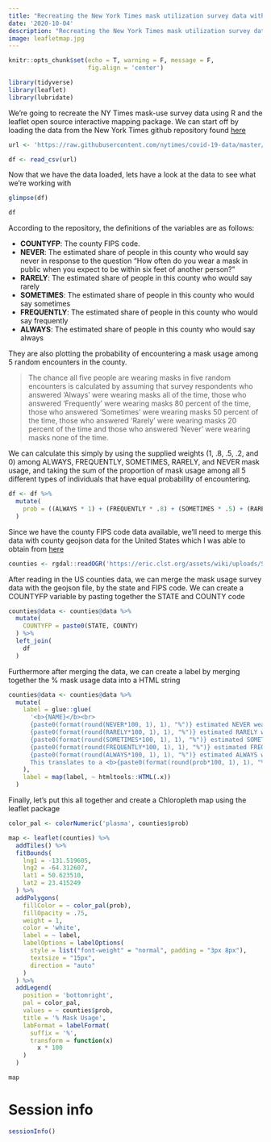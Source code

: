 ```yaml
---
title: "Recreating the New York Times mask utilization survey data with the R opensource Leaflet package"
date: '2020-10-04'
description: "Recreating the New York Times mask utilization survey data with the R opensource Leaflet package"
image: leafletmap.jpg
---
```


```r
knitr::opts_chunk$set(echo = T, warning = F, message = F,
                      fig.align = 'center')

library(tidyverse)
library(leaflet)
library(lubridate)

```

We're going to recreate the NY Times mask-use survey data using R and the leaflet open source interactive mapping package. We can start off by loading the data from the New York Times github repository found [here](https://github.com/nytimes/covid-19-data/tree/master/mask-use)

```r

url <- 'https://raw.githubusercontent.com/nytimes/covid-19-data/master/mask-use/mask-use-by-county.csv'

df <- read_csv(url)

```

Now that we have the data loaded, lets have a look at the data to see what we're working with

```r
glimpse(df)

df
```

According to the repository, the definitions of the variables are as follows:

* **COUNTYFP**: The county FIPS code.
* **NEVER**: The estimated share of people in this county who would say never in response to the question “How often do you wear a mask in public when you expect to be within six feet of another person?”
* **RARELY**: The estimated share of people in this county who would say rarely
* **SOMETIMES**: The estimated share of people in this county who would say sometimes
* **FREQUENTLY**: The estimated share of people in this county who would say frequently
* **ALWAYS**: The estimated share of people in this county who would say always

They are also plotting the probability of encountering a mask usage among 5 random encounters in the county.

> The chance all five people are wearing masks in five random encounters is calculated by assuming that survey respondents who answered ‘Always’ were wearing masks all of the time, those who answered ‘Frequently’ were wearing masks 80 percent of the time, those who answered ‘Sometimes’ were wearing masks 50 percent of the time, those who answered ‘Rarely’ were wearing masks 20 percent of the time and those who answered ‘Never’ were wearing masks none of the time.

We can calculate this simply by using the supplied weights (1, .8, .5, .2, and 0) among ALWAYS, FREQUENTLY, SOMETIMES, RARELY, and NEVER mask usage, and taking the sum of the proportion of mask usage among all 5 different types of individuals that have equal probability of encountering.

```r
df <- df %>%
  mutate(
    prob = ((ALWAYS * 1) + (FREQUENTLY * .8) + (SOMETIMES * .5) + (RARELY * .2) + (NEVER * 0)) 
  )
```

Since we have the county FIPS code data available, we'll need to merge this data with county geojson data for the United States which I was able to obtain from [here](https://eric.clst.org/tech/usgeojson/) 

```r

counties <- rgdal::readOGR('https://eric.clst.org/assets/wiki/uploads/Stuff/gz_2010_us_050_00_5m.json')

```

After reading in the US counties data, we can merge the mask usage survey data with the geojson file, by the state and FIPS code. We can create a COUNTYFP variable by pasting together the STATE and COUNTY code

```r
counties@data <- counties@data %>%
  mutate(
    COUNTYFP = paste0(STATE, COUNTY)
  ) %>%
  left_join(
    df
  )
```

Furthermore after merging the data, we can create a label by merging together the % mask usage data into a HTML string

```r
counties@data <- counties@data %>%
  mutate(
    label = glue::glue(
      '<b>{NAME}</b><br>
      {paste0(format(round(NEVER*100, 1), 1), "%")} estimated NEVER wear a mask <br>
      {paste0(format(round(RARELY*100, 1), 1), "%")} estimated RARELY wear a mask <br>
      {paste0(format(round(SOMETIMES*100, 1), 1), "%")} estimated SOMETIMES wear a mask <br>
      {paste0(format(round(FREQUENTLY*100, 1), 1), "%")} estimated FREQUENTLY wear a mask <br>
      {paste0(format(round(ALWAYS*100, 1), 1), "%")} estimated ALWAYS wear a mask <br><br>
      This translates to a <b>{paste0(format(round(prob*100, 1), 1), "%")}</b> chance that everyone is masked in five random encounters'
    ),
    label = map(label, ~ htmltools::HTML(.x))
  )
```

Finally, let's put this all together and create a Chloropleth map using the leaflet package

```r

color_pal <- colorNumeric('plasma', counties$prob)

map <- leaflet(counties) %>%
  addTiles() %>%
  fitBounds(
    lng1 = -131.519605,
    lng2 = -64.312607,
    lat1 = 50.623510,
    lat2 = 23.415249
  ) %>%
  addPolygons(
    fillColor = ~ color_pal(prob),
    fillOpacity = .75,
    weight = 1,
    color = 'white',
    label = ~ label,
    labelOptions = labelOptions(
      style = list("font-weight" = "normal", padding = "3px 8px"),
      textsize = "15px",
      direction = "auto"
    )
  ) %>%
  addLegend(
    position = 'bottomright',
    pal = color_pal,
    values = ~ counties$prob,
    title = '% Mask Usage',
    labFormat = labelFormat(
      suffix = '%',
      transform = function(x)
        x * 100
    )
  )

map


```

# Session info
```r
sessionInfo()
```







